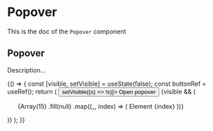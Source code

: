 <!--- Popover.stories.mdx --->


<Meta title="Popover" component={Popover} />

# Popover

This is the doc of the `Popover` component

## Popover

Description...

<Canvas>
  <Story name="base">
    {() => {
      const [visible, setVisible] = useState(false);
      const buttonRef = useRef();
      return (
        <Box padding={10}>
          <button ref={buttonRef} onClick={() => setVisible((s) => !s)}>
            Open popover
          </button>
          {visible && (
            <Popover source={buttonRef} spacingTop={4}>
              <ul style={{ width: '200px' }}>
                {Array(15)
                  .fill(null)
                  .map((_, index) => (
                    <Box key={index} padding={3}>
                      Element {index}
                    </Box>
                  ))}
              </ul>
            </Popover>
          )}
        </Box>
      );
    }}
  </Story>
</Canvas>

